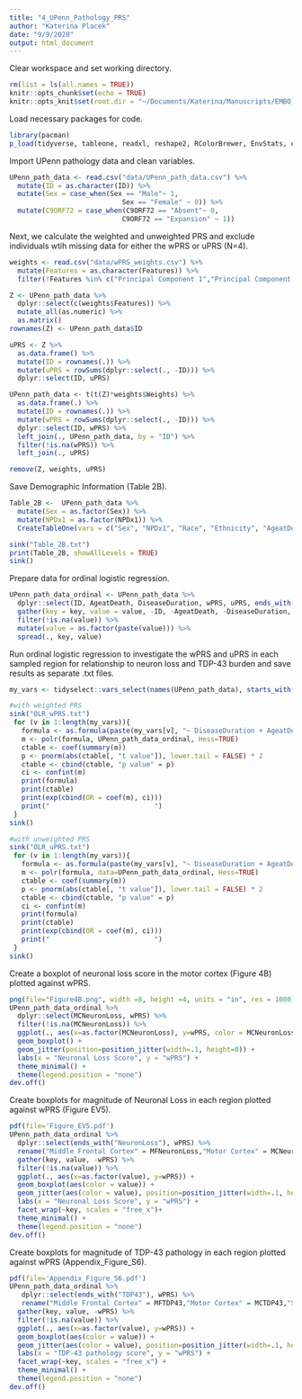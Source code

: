 ```yaml
---
title: "4_UPenn_Pathology_PRS"
author: "Katerina Placek"
date: "9/9/2020"
output: html_document
---
```


Clear workspace and set working directory.
```r
rm(list = ls(all.names = TRUE)) 
knitr::opts_chunk$set(echo = TRUE)
knitr::opts_knit$set(root.dir = "~/Documents/Katerina/Manuscripts/EMBO_MolMedicine/data_code_share/")
```

Load necessary packages for code.
```r
library(pacman)
p_load(tidyverse, tableone, readxl, reshape2, RColorBrewer, EnvStats, car, knitr, matrixStats, MASS, Hmisc, install = TRUE, update = getOption("pac_update"), character.only = FALSE)
```

Import UPenn pathology data and clean variables.
```r
UPenn_path_data <- read.csv("data/UPenn_path_data.csv") %>% 
  mutate(ID = as.character(ID)) %>% 
  mutate(Sex = case_when(Sex == "Male"~ 1,
                            Sex == "Female" ~ 0)) %>% 
  mutate(C9ORF72 = case_when(C9ORF72 == "Absent"~ 0,
                            C9ORF72 == "Expansion" ~ 1))
```

Next, we calculate the weighted and unweighted PRS and exclude individuals wtih missing data for either the wPRS or uPRS (N=4). 
```r
weights <- read.csv("data/wPRS_weights.csv") %>% 
  mutate(Features = as.character(Features)) %>% 
  filter(!Features %in% c("Principal Component 1","Principal Component 2","rs142321490", "Other Mutation"))

Z <- UPenn_path_data %>% 
  dplyr::select(c(weights$Features)) %>% 
  mutate_all(as.numeric) %>% 
  as.matrix()
rownames(Z) <- UPenn_path_data$ID

uPRS <- Z %>% 
  as.data.frame() %>% 
  mutate(ID = rownames(.)) %>% 
  mutate(uPRS = rowSums(dplyr::select(., -ID))) %>% 
  dplyr::select(ID, uPRS)

UPenn_path_data <- t(t(Z)*weights$Weights) %>% 
  as.data.frame(.) %>% 
  mutate(ID = rownames(.)) %>% 
  mutate(wPRS = rowSums(dplyr::select(., -ID))) %>% 
  dplyr::select(ID, wPRS) %>% 
  left_join(., UPenn_path_data, by = "ID") %>% 
  filter(!is.na(wPRS)) %>% 
  left_join(., uPRS)

remove(Z, weights, uPRS)
```

Save Demographic Information (Table 2B).
```r
Table_2B <-  UPenn_path_data %>% 
  mutate(Sex = as.factor(Sex)) %>% 
  mutate(NPDx1 = as.factor(NPDx1)) %>% 
  CreateTableOne(vars = c("Sex", "NPDx1", "Race", "Ethnicity", "AgeatDeath", "DiseaseDuration", "ALSSymptomOnsetSite"), data = .)

sink("Table_2B.txt")
print(Table_2B, showAllLevels = TRUE)
sink()
```

Prepare data for ordinal logistic regression.
```r
UPenn_path_data_ordinal <- UPenn_path_data %>%
  dplyr::select(ID, AgeatDeath, DiseaseDuration, wPRS, uPRS, ends_with("TDP43"),ends_with("NeuronLoss")) %>% 
  gather(key = key, value = value, -ID, -AgeatDeath, -DiseaseDuration, -wPRS, -uPRS) %>%
  filter(!is.na(value)) %>% 
  mutate(value = as.factor(paste(value))) %>% 
  spread(., key, value)
```

Run ordinal logistic regression to investigate the wPRS and uPRS in each sampled region for relationship to neuron loss and TDP-43 burden and save results as separate .txt files.
```r
my_vars <- tidyselect::vars_select(names(UPenn_path_data), starts_with("MF"), starts_with("MC"), starts_with("SMT"), starts_with("Cing"), starts_with("CS"))

#with weighted PRS
sink("OLR_wPRS.txt")
 for (v in 1:length(my_vars)){ 
   formula <- as.formula(paste(my_vars[v], "~ DiseaseDuration + AgeatDeath + wPRS"))
   m <- polr(formula, UPenn_path_data_ordinal, Hess=TRUE)
   ctable <- coef(summary(m))
   p <- pnorm(abs(ctable[, "t value"]), lower.tail = FALSE) * 2
   ctable <- cbind(ctable, "p value" = p)
   ci <- confint(m)
   print(formula)
   print(ctable)
   print(exp(cbind(OR = coef(m), ci)))
   print("                          ")
 }
sink()

#with unweighted PRS
sink("OLR_uPRS.txt")
 for (v in 1:length(my_vars)){ 
   formula <- as.formula(paste(my_vars[v], "~ DiseaseDuration + AgeatDeath + uPRS"))
   m <- polr(formula, data=UPenn_path_data_ordinal, Hess=TRUE)
   ctable <- coef(summary(m))
   p <- pnorm(abs(ctable[, "t value"]), lower.tail = FALSE) * 2
   ctable <- cbind(ctable, "p value" = p)
   ci <- confint(m)
   print(formula)
   print(ctable)
   print(exp(cbind(OR = coef(m), ci)))
   print("                          ")
 }
sink()
```

Create a boxplot of neuronal loss score in the motor cortex (Figure 4B) plotted against wPRS.
```r
png(file="Figure4B.png", width =8, height =4, units = "in", res = 1000)
UPenn_path_data_ordinal %>% 
  dplyr::select(MCNeuronLoss, wPRS) %>% 
  filter(!is.na(MCNeuronLoss)) %>% 
  ggplot(., aes(x=as.factor(MCNeuronLoss), y=wPRS, color = MCNeuronLoss)) +
  geom_boxplot() +
  geom_jitter(position=position_jitter(width=.1, height=0)) +
  labs(x = "Neuronal Loss Score", y = "wPRS") +
  theme_minimal() +
  theme(legend.position = "none") 
dev.off()
```

Create boxplots for magnitude of Neuronal Loss in each region plotted against wPRS (Figure EV5). 
```r
pdf(file='Figure_EV5.pdf')
UPenn_path_data_ordinal %>% 
  dplyr::select(ends_with("NeuronLoss"), wPRS) %>% 
  rename("Middle Frontal Cortex" = MFNeuronLoss,"Motor Cortex" = MCNeuronLoss,"Supperior/Middle Temporal Cortex" = SMTNeuronLoss,"Cingulate Cortex" = CingNeuronLoss, "CA1/Subiculum" = CSNeuronLoss) %>% 
  gather(key, value, -wPRS) %>% 
  filter(!is.na(value)) %>% 
  ggplot(., aes(x=as.factor(value), y=wPRS)) +
  geom_boxplot(aes(color = value)) +
  geom_jitter(aes(color = value), position=position_jitter(width=.1, height=0)) +
  labs(x = "Neuronal Loss Score", y = "wPRS") +
  facet_wrap(~key, scales = "free_x")+
  theme_minimal() +
  theme(legend.position = "none") 
dev.off()
```

Create boxplots for magnitude of TDP-43 pathology in each region plotted against wPRS (Appendix_Figure_S6).
```r
pdf(file='Appendix_Figure_S6.pdf')
UPenn_path_data_ordinal %>% 
   dplyr::select(ends_with("TDP43"), wPRS) %>% 
   rename("Middle Frontal Cortex" = MFTDP43,"Motor Cortex" = MCTDP43,"Supperior/Middle Temporal Cortex" = SMTTDP43,"Cingulate Cortex" = CingTDP43, "CA1/Subiculum" = CSTDP43) %>% 
  gather(key, value, -wPRS) %>% 
  filter(!is.na(value)) %>% 
  ggplot(., aes(x=as.factor(value), y=wPRS)) +
  geom_boxplot(aes(color = value)) +
  geom_jitter(aes(color = value), position=position_jitter(width=.1, height=0)) +
  labs(x = "TDP-43 pathology score", y = "wPRS") +
  facet_wrap(~key, scales = "free_x") +
  theme_minimal() +
  theme(legend.position = "none")
dev.off()
```

